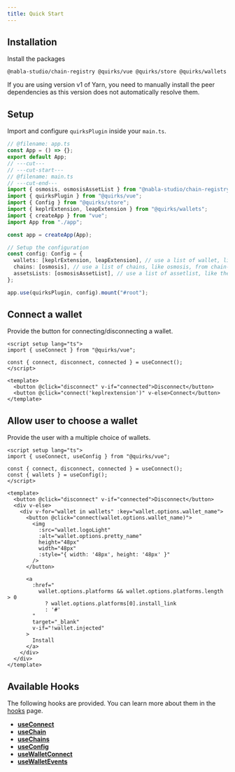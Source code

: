 ```yaml
---
title: Quick Start
---
```


## Installation

Install the packages

```package-install
@nabla-studio/chain-registry @quirks/vue @quirks/store @quirks/wallets
```

<Callout type="warn">
  If you are using version v1 of Yarn, you need to manually install the peer
  dependencies as this version does not automatically resolve them.
</Callout>

## Setup

Import and configure `quirksPlugin` inside your `main.ts`.

```ts twoslash title="main.ts"
// @filename: app.ts
const App = () => {};
export default App;
// ---cut---
// ---cut-start---
// @filename: main.ts
// ---cut-end---
import { osmosis, osmosisAssetList } from "@nabla-studio/chain-registry";
import { quirksPlugin } from "@quirks/vue";
import { Config } from "@quirks/store";
import { keplrExtension, leapExtension } from "@quirks/wallets";
import { createApp } from "vue";
import App from "./app";

const app = createApp(App);

// Setup the configuration
const config: Config = {
  wallets: [keplrExtension, leapExtension], // use a list of wallet, like keplr and leap, from wallets
  chains: [osmosis], // use a list of chains, like osmosis, from chain-registry
  assetsLists: [osmosisAssetList], // use a list of assetlist, like the osmosis one, from chain-registry
};

app.use(quirksPlugin, config).mount("#root");
```

## Connect a wallet

Provide the button for connecting/disconnecting a wallet.

```vue twoslash
<script setup lang="ts">
import { useConnect } from "@quirks/vue";

const { connect, disconnect, connected } = useConnect();
</script>

<template>
  <button @click="disconnect" v-if="connected">Disconnect</button>
  <button @click="connect('keplrextension')" v-else>Connect</button>
</template>
```

## Allow user to choose a wallet

Provide the user with a multiple choice of wallets.

```vue twoslash
<script setup lang="ts">
import { useConnect, useConfig } from "@quirks/vue";

const { connect, disconnect, connected } = useConnect();
const { wallets } = useConfig();
</script>

<template>
  <button @click="disconnect" v-if="connected">Disconnect</button>
  <div v-else>
    <div v-for="wallet in wallets" :key="wallet.options.wallet_name">
      <button @click="connect(wallet.options.wallet_name)">
        <img
          :src="wallet.logoLight"
          :alt="wallet.options.pretty_name"
          height="48px"
          width="48px"
          :style="{ width: '48px', height: '48px' }"
        />
      </button>

      <a
        :href="
          wallet.options.platforms && wallet.options.platforms.length > 0
            ? wallet.options.platforms[0].install_link
            : '#'
        "
        target="_blank"
        v-if="!wallet.injected"
      >
        Install
      </a>
    </div>
  </div>
</template>
```

## Available Hooks

The following hooks are provided. You can learn more about them in the
[hooks](./hooks) page.

- **[useConnect](./hooks#useconnect)**
- **[useChain](./hooks#usechain)**
- **[useChains](./hooks#usechains)**
- **[useConfig](./hooks#useconfig)**
- **[useWalletConnect](./hooks#usewalletconnect)**
- **[useWalletEvents](./hooks#usewalletevents)**
